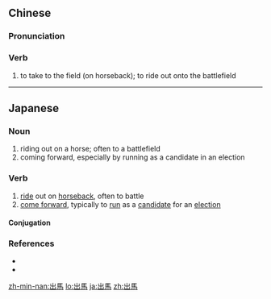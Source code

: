 {{also|出马}}
==Chinese==
{{zh-forms|s=出马}}

===Pronunciation===
{{zh-pron
|m=chūmǎ
|c=ceot1 maa5
|mn=chhut-bé
|cat=v
}}

===Verb===
{{zh-verb}}

# {{lb|zh|literary}} to take to the field (on horseback); to ride out onto the battlefield

----

==Japanese==
{{ja-kanjitab|しゅつ|ば|yomi=on}}

===Noun===
{{ja-noun|しゅつば}}

# riding out on a horse; often to a battlefield
# coming forward, especially by running as a candidate in an election

===Verb===
{{ja-verb-suru|しゅつば}}

# [[ride]] out on [[horseback]], often to battle
# [[come forward]], typically to [[run]] as a [[candidate]] for an [[election]]
#: {{ja-usex|党公認で出馬する|とうこうにん で しゅつば する|[[run]] as a [[candidate]] with [[party]] [[support]]}}

====Conjugation====
{{ja-suru|しゅつば}}

===References===
* {{R:Shogakukan}}
* {{R:Kojien}}

[[zh-min-nan:出馬]]
[[lo:出馬]]
[[ja:出馬]]
[[zh:出馬]]